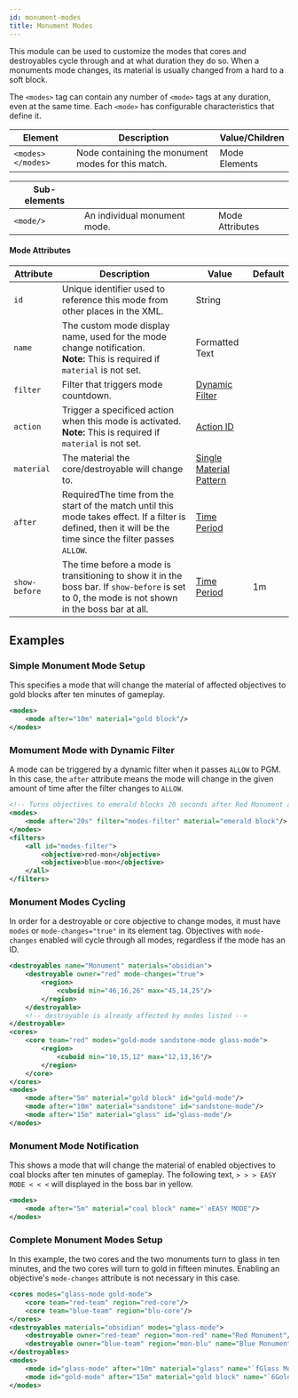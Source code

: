```yaml
---
id: monument-modes
title: Monument Modes
---
```


This module can be used to customize the modes that cores and destroyables cycle through and at what duration they do so. 
When a monuments mode changes, its material is usually changed from a hard to a soft block.

The `<modes>` tag can contain any number of `<mode>` tags at any duration, even at the same time.
Each `<mode>` has configurable characteristics that define it.

| Element | Description | Value/Children |
|---|---|---|
| `<modes> </modes>` | Node containing the monument modes for this match. | <span className="badge badge--secondary">Mode Elements</span> |

| Sub-elements |||
|---|---|---|
| `<mode/>` | An individual monument mode. | <span className="badge badge--secondary">Mode Attributes</span> |

#### Mode Attributes

| Attribute | Description | Value | Default |
|---|---|---|---|
| `id` | Unique identifier used to reference this mode from other places in the XML. | <span className="badge badge--primary">String</span> |
| `name` | The custom mode display name, used for the mode change notification.<br />**Note:** This is required if `material` is not set. | <span className="badge badge--primary">Formatted Text</span> |
| `filter` | Filter that triggers mode countdown. | [Dynamic Filter](/docs/modules/mechanics/filters#dynamic-filters) |
| `action` | Trigger a specificed action when this mode is activated.<br />**Note:** This is required if `material` is not set. | [Action ID](/docs/modules/mechanics/actions-triggers)
| `material` | The material the core/destroyable will change to. | [Single Material Pattern](/docs/reference/items/inventory#material-matchers) |
| `after` | <span className="badge badge--danger">Required</span>The time from the start of the match until this mode takes effect. If a filter is defined, then it will be the time since the filter passes `ALLOW`. | [Time Period](/docs/reference/misc/time-periods) |
| `show-before` | The time before a mode is transitioning to show it in the boss bar. If `show-before` is set to 0, the mode is not shown in the boss bar at all. | [Time Period](/docs/reference/misc/time-periods) | 1m |

## Examples

### Simple Monument Mode Setup

This specifies a mode that will change the material of affected objectives
to gold blocks after ten minutes of gameplay.

```xml
<modes>
    <mode after="10m" material="gold block"/>
</modes>
```

### Momument Mode with Dynamic Filter

A mode can be triggered by a dynamic filter when it passes `ALLOW` to PGM.
In this case, the `after` attribute means the mode will change in the
given amount of time after the filter changes to `ALLOW`.

```xml
<!-- Turns objectives to emerald blocks 20 seconds after Red Monument and Blue Monument have been destryoed -->
<modes>
    <mode after="20s" filter="modes-filter" material="emerald block"/>
</modes>
<filters>
    <all id="modes-filter">
        <objective>red-mon</objective>
        <objective>blue-mon</objective>
    </all>
</filters>
```

### Monument Modes Cycling

In order for a destroyable or core objective to change modes, it must have `modes` or `mode-changes="true"` in its element tag.
Objectives with `mode-changes` enabled will cycle through all modes, regardless if the mode has an ID.

```xml
<destroyables name="Monument" materials="obsidian">
    <destroyable owner="red" mode-changes="true">
        <region>
            <cuboid min="46,16,26" max="45,14,25"/>
        </region>
    </destroyable>
    <!-- destroyable is already affected by modes listed -->
</destroyable>
<cores>
    <core team="red" modes="gold-mode sandstone-mode glass-mode">
        <region>
            <cuboid min="10,15,12" max="12,13,16"/>
        </region>
    </core>
</cores>
<modes>
    <mode after="5m" material="gold block" id="gold-mode"/>
    <mode after="10m" material="sandstone" id="sandstone-mode"/>
    <mode after="15m" material="glass" id="glass-mode"/>
</modes>
```

### Monument Mode Notification

This shows a mode that will change the material of enabled objectives to
coal blocks after ten minutes of gameplay. The following text, `> > > EASY MODE < < <`
will displayed in the boss bar in yellow.

```xml
<modes>
    <mode after="5m" material="coal block" name="`eEASY MODE"/>
</modes>
```

### Complete Monument Modes Setup

In this example, the two cores and the two monuments turn to glass in ten minutes, and the two cores will turn to gold in fifteen minutes. 
Enabling an objective's `mode-changes` attribute is not necessary in this case.

```xml
<cores modes="glass-mode gold-mode">
    <core team="red-team" region="red-core"/>
    <core team="blue-team" region="blu-core"/>
</cores>
<destroyables materials="obsidian" modes="glass-mode">
    <destroyable owner="red-team" region="mon-red" name="Red Monument"/>
    <destroyable owner="blue-team" region="mon-blu" name="Blue Monument"/>
</destroyables>
<modes>
    <mode id="glass-mode" after="10m" material="glass" name="`fGlass Mode"/>
    <mode id="gold-mode" after="15m" material="gold block" name="`6Gold Mode"/>
</modes>
```
